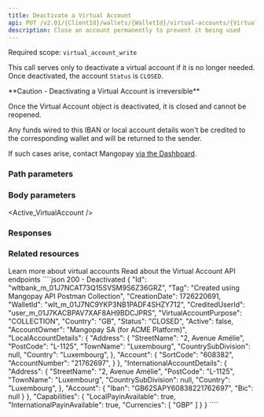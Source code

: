 ```yaml
---
title: Deactivate a Virtual Account
api: PUT /v2.01/{ClientId}/wallets/{WalletId}/virtual-accounts/{VirtualAccountId}
description: Close an account permanently to prevent it being used
---
```





Required scope: `virtual_account_write`

This call serves only to deactivate a virtual account if it is no longer needed. Once deactivated, the account `Status` is `CLOSED`.

<Warning>
**Caution - Deactivating a Virtual Account is irreversible**

Once the Virtual Account object is deactivated, it is closed and cannot be reopened. 

Any funds wired to this IBAN or local account details won't be credited to the corresponding wallet and will be returned to the sender.

If such cases arise, contact Mangopay <a href="https://hub.mangopay.com/" target="_blank">via the Dashboard</a>.
</Warning>

### Path parameters

<WalletId />

<VirtualAccountId />

### Body parameters

<Active_VirtualAccount />

### Responses

<AccordionGroup>

<Accordion title="200">

<IdResponse />
<Tag2Response />
<CreationDateResponse />
<WalletId1Response />
<CreditedUserId5Response />
<VirtualAccountPurposeResponse />
<Country_VirtualAccountResponse />
<Status_VirtualAccountResponse />
<Active_VirtualAccountResponse />
<AccountOwnerResponse />
<LocalAccountDetails_VirtualAccountResponse />
<InternationalAccountDetails_VirtualAccountResponse />
<CapabilitiesResponse />

</Accordion>

</AccordionGroup>

### Related resources

<CardGroup cols={2}>
<Card
  title="Guide"
  href="/guides/payment-methods/banking/virtual-account"
>
Learn more about virtual accounts
</Card>
<Card
  title="Virtual Account object"
  href="/api-reference/virtual-accounts/virtual-account-object"
>
Read about the Virtual Account API endpoints
</Card>
</CardGroup>


<ResponseExample>
````json 200 - Deactivated
{
    "Id": "wltbank_m_01J7NCAT73Q15SVSM9S6Z36GRZ",
    "Tag": "Created using Mangopay API Postman Collection",
    "CreationDate": 1726220691,
    "WalletId": "wlt_m_01J7NC9YKP3NB1PADF4SHZY712",
    "CreditedUserId": "user_m_01J7KACBPAV7XAF8AH9BDCJPRS",
    "VirtualAccountPurpose": "COLLECTION",
    "Country": "GB",
    "Status": "CLOSED",
    "Active": false,
    "AccountOwner": "Mangopay SA (for ACME Platform)",
    "LocalAccountDetails": {
        "Address": {
            "StreetName": "2, Avenue Amélie",
            "PostCode": "L-1125",
            "TownName": "Luxembourg",
            "CountrySubDivision": null,
            "Country": "Luxembourg",
        },
        "Account": {
            "SortCode": "608382",
            "AccountNumber": "21762697",
        }
    },
    "InternationalAccountDetails": {
        "Address": {
            "StreetName": "2, Avenue Amélie",
            "PostCode": "L-1125",
            "TownName": "Luxembourg",
            "CountrySubDivision": null,
            "Country": "Luxembourg",
        },
        "Account": {
            "Iban": "GB62SAPY60838221762697",
            "Bic": null
        }
    },
    "Capabilities": {
        "LocalPayinAvailable": true,
        "InternationalPayinAvailable": true,
        "Currencies": [
            "GBP"
        ]
    }
}
````
</ResponseExample>

<RequestExample>

<RestDeactivateVirtualCode />
<PhpDeactivateVirtualAccount />
<NodeDeactivateVirtualAccount />
<RubyDeactivateVirtualAccount />
</RequestExample>